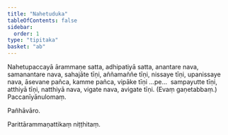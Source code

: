 ```yaml
---
title: "Nahetuduka"
tableOfContents: false
sidebar:
  order: 1
type: "tipitaka"
basket: "ab"
---
```



<DynamicBreadcrumb />

<Division number="40">

<Paragraph number="2251">
Nahetupaccayā ārammaṇe satta, adhipatiyā satta, anantare nava, samanantare nava, sahajāte tīṇi, aññamaññe tīṇi, nissaye tīṇi, upanissaye nava, āsevane pañca, kamme pañca, vipāke tīṇi …pe…  sampayutte tīṇi, atthiyā tīṇi, natthiyā nava, vigate nava, avigate tīṇi. (Evaṃ gaṇetabbaṃ.)

</Paragraph>
</Division>

<Paragraph number="2252" type="center">
Paccanīyānulomaṃ.

  
Pañhāvāro.



</Paragraph>

<Paragraph number="2253" type="center">
Parittārammaṇattikaṃ niṭṭhitaṃ.
</Paragraph>